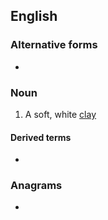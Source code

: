 ==English==

===Alternative forms===
* {{l|en|prian}}

===Noun===
{{en-noun|-}}

# {{lb|en|Cornish}} A soft, white [[clay]]

====Derived terms====
* {{l|en|pryany}}

===Anagrams===
* {{l|en|pyran}}